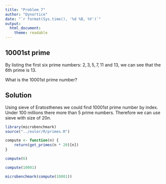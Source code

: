 ```yaml
---
title: "Problem 7"
author: "Dynortice"
date: "`r format(Sys.time(), '%d %B, %Y')`"
output:
  html_document:
    theme: readable
---
```


## $10001$st prime
By listing the first six prime numbers: $2, 3, 5, 7, 11$ and $13$, we can see that the $6$th prime is $13$.

What is the $10 001$st prime number?

## Solution
Using sieve of Eratosthenes we could find $10001$st prime number by index. Under $100$ millions there more than $5%$ prime numbers. Therefore we can use sieve with size of $20n$.

```r
library(microbenchmark)
source("../euler/R/primes.R")
```

```r
compute <- function(n) {
    return(get_primes(n * 20)[n])
}
```

```r
compute(6)
```

```r
compute(10001)
```

```r
microbenchmark(compute(10001))
```
